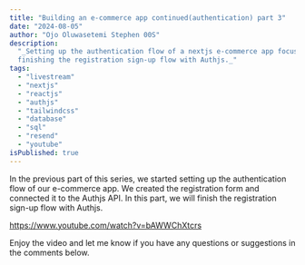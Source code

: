 ```yaml
---
title: "Building an e-commerce app continued(authentication) part 3"
date: "2024-08-05"
author: "Ojo Oluwasetemi Stephen 00S"
description:
  "_Setting up the authentication flow of a nextjs e-commerce app focuses on
  finishing the registration sign-up flow with Authjs._"
tags:
  - "livestream"
  - "nextjs"
  - "reactjs"
  - "authjs"
  - "tailwindcss"
  - "database"
  - "sql"
  - "resend"
  - "youtube"
isPublished: true
---
```


In the previous part of this series, we started setting up the authentication
flow of our e-commerce app. We created the registration form and connected it to
the Authjs API. In this part, we will finish the registration sign-up flow with
Authjs.

https://www.youtube.com/watch?v=bAWWChXtcrs

Enjoy the video and let me know if you have any questions or suggestions in the
comments below.
